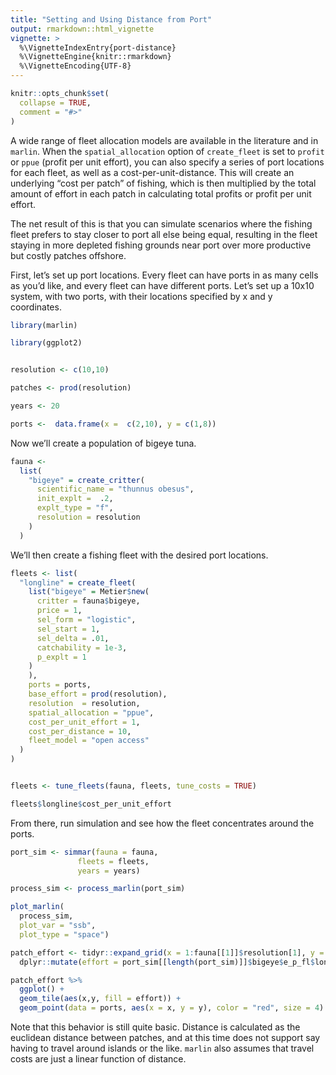 ```yaml
---
title: "Setting and Using Distance from Port"
output: rmarkdown::html_vignette
vignette: >
  %\VignetteIndexEntry{port-distance}
  %\VignetteEngine{knitr::rmarkdown}
  %\VignetteEncoding{UTF-8}
---
```


```r
knitr::opts_chunk$set(
  collapse = TRUE,
  comment = "#>"
)
```

A wide range of fleet allocation models are available in the literature and in `marlin`. When the `spatial_allocation` option of `create_fleet` is set to `profit` or `ppue` (profit per unit effort), you can also specify a series of port locations for each fleet, as well as a cost-per-unit-distance. This will create an underlying "cost per patch" of fishing, which is then multiplied by the total amount of effort in each patch in calculating total profits or profit per unit effort.  

The net result of this is that you can simulate scenarios where the fishing fleet prefers to stay closer to port all else being equal, resulting in the fleet staying in more depleted fishing grounds near port over more productive but costly patches offshore. 

First, let's set up port locations. Every fleet can have ports in as many cells as you'd like, and every fleet can have different ports. Let's set up a 10x10 system, with two ports, with their locations specified by x and y coordinates.

```r

library(marlin)

library(ggplot2)


resolution <- c(10,10) 

patches <- prod(resolution)

years <- 20

ports <-  data.frame(x =  c(2,10), y = c(1,8))

```

Now we'll create a population of bigeye tuna. 

```r

fauna <- 
  list(
    "bigeye" = create_critter(
      scientific_name = "thunnus obesus",
      init_explt =  .2,
      explt_type = "f",
      resolution = resolution
    )
  )
```


We'll then create a fishing fleet with the desired port locations. 

```r


fleets <- list(
  "longline" = create_fleet(
    list("bigeye" = Metier$new(
      critter = fauna$bigeye,
      price = 1,
      sel_form = "logistic",
      sel_start = 1,
      sel_delta = .01,
      catchability = 1e-3,
      p_explt = 1
    )
    ),
    ports = ports,
    base_effort = prod(resolution),
    resolution  = resolution,
    spatial_allocation = "ppue",
    cost_per_unit_effort = 1,
    cost_per_distance = 10,
    fleet_model = "open access"
  )
)


fleets <- tune_fleets(fauna, fleets, tune_costs = TRUE) 

fleets$longline$cost_per_unit_effort

```

From there, run simulation and see how the fleet concentrates around the ports. 

```r
port_sim <- simmar(fauna = fauna,
               fleets = fleets,
               years = years)

process_sim <- process_marlin(port_sim)

plot_marlin(
  process_sim,
  plot_var = "ssb",
  plot_type = "space")

patch_effort <- tidyr::expand_grid(x = 1:fauna[[1]]$resolution[1], y = 1:fauna[[1]]$resolution[2]) %>% 
  dplyr::mutate(effort = port_sim[[length(port_sim)]]$bigeye$e_p_fl$longline )

patch_effort %>% 
  ggplot() + 
  geom_tile(aes(x,y, fill = effort)) +
  geom_point(data = ports, aes(x = x, y = y), color = "red", size = 4)

```

Note that this behavior is still quite basic. Distance is calculated as the euclidean distance between patches, and at this time does not support say having to travel around islands or the like. `marlin` also assumes that travel costs are just a linear function of distance. 
